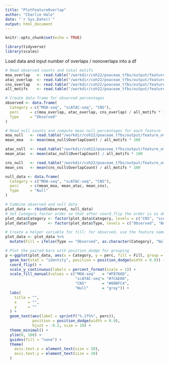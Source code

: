 ```yaml
---
title: "PlotFeatureOverlap"
author: "Charlie Hale"
date: "`r Sys.Date()`"
output: html_document
---
```


```r
knitr::opts_chunk$set(echo = TRUE)
```

``` r
library(tidyverse)
library(scales)
```
Load data and input number of overlaps / nonoverlaps into a df
```r
# Read observed counts and total motifs
moa_overlap   <- read.table("/workdir/coh22/poaceae_tfbs/output/feature_overlap/moa/motifs_moa_overlap.bed") %>% nrow()
atac_overlap  <- read.table("/workdir/coh22/poaceae_tfbs/output/feature_overlap/atac/motifs_atac_overlap.bed") %>% nrow()
cns_overlap   <- read.table("/workdir/coh22/poaceae_tfbs/output/feature_overlap/cns/motifs_cns_overlap.bed") %>% nrow()
all_motifs    <- read.table("/workdir/coh22/poaceae_tfbs/output/feature_overlap/maize_ref/B73_500up_motifs.bed") %>% nrow()

# Create data frame for observed percentages
observed <- data.frame(
  Category = c("MOA-seq", "scATAC-seq", "CNS"),
  perc     = c(moa_overlap, atac_overlap, cns_overlap) / all_motifs * 100,
  Type     = "Observed"
)

# Read null counts and compute mean null percentages for each feature
moa_null   <- read.table("/workdir/coh22/poaceae_tfbs/output/feature_overlap/moa/null_overlap/null_overlap_counts.txt", header = TRUE)
mean_moa   <- mean(moa_null$OverlapCount) / all_motifs * 100

atac_null  <- read.table("/workdir/coh22/poaceae_tfbs/output/feature_overlap/atac/null_overlap/null_overlap_counts.txt", header = TRUE)
mean_atac  <- mean(atac_null$OverlapCount) / all_motifs * 100

cns_null   <- read.table("/workdir/coh22/poaceae_tfbs/output/feature_overlap/cns/null_overlap/null_overlap_counts.txt", header = TRUE)
mean_cns   <- mean(cns_null$OverlapCount) / all_motifs * 100

null_data <- data.frame(
  Category = c("MOA-seq", "scATAC-seq", "CNS"),
  perc     = c(mean_moa, mean_atac, mean_cns),
  Type     = "Null"
)

# Combine observed and null data
plot_data <- rbind(observed, null_data)
# Set Category factor order so that after coord_flip the order is as desired
plot_data$Category <- factor(plot_data$Category, levels = c("CNS", "scATAC-seq", "MOA-seq"))
plot_data$Type     <- factor(plot_data$Type, levels = c("Observed", "Null"))

# Create a helper variable for fill: for observed, use the feature name; for null, use "Null"
plot_data <- plot_data %>%
  mutate(Fill = ifelse(Type == "Observed", as.character(Category), "Null"))

# Plot the paired bars with position_dodge for grouping
p <-ggplot(plot_data, aes(x = Category, y = perc, fill = Fill, group = Type)) +
  geom_bar(stat = "identity", position = position_dodge(width = 0.9)) +
  coord_flip() +
  scale_y_continuous(labels = percent_format(scale = 1)) +
  scale_fill_manual(values = c("MOA-seq"   = "#F8766D", 
                               "scATAC-seq"= "#7CAE00", 
                               "CNS"       = "#00BFC4", 
                               "Null"      = "gray")) +
  labs(
    title = "",
    x     = "",
    y     = ""
  ) +
  geom_text(aes(label = sprintf("%.1f%%", perc)),
            position = position_dodge(width = 0.9),
            hjust = -0.2, size = 10) +
  theme_minimal() +
  ylim(0, 100) +
  guides(fill = "none") +
  theme(
    axis.text.x = element_text(size = 20),
    axis.text.y = element_text(size = 20)
  )

```

